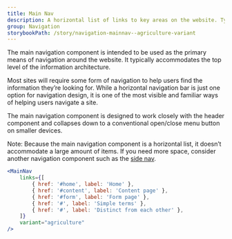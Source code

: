 ```yaml
---
title: Main Nav
description: A horizontal list of links to key areas on the website. Typically placed in the header.
group: Navigation
storybookPath: /story/navigation-mainnav--agriculture-variant
---
```


The main navigation component is intended to be used as the primary means of navigation around the website. It typically accommodates the top level of the information architecture.

Most sites will require some form of navigation to help users find the information they’re looking for. While a horizontal navigation bar is just one option for navigation design, it is one of the most visible and familiar ways of helping users navigate a site.

The main navigation component is designed to work closely with the header component and collapses down to a conventional open/close menu button on smaller devices.

Note: Because the main navigation component is a horizontal list, it doesn’t accommodate a large amount of items. If you need more space, consider another navigation component such as the [side nav](/packages/navigation/side-nav).

```jsx live
<MainNav
	links={[
		{ href: '#home', label: 'Home' },
		{ href: '#content', label: 'Content page' },
		{ href: '#form', label: 'Form page' },
		{ href: '#', label: 'Simple terms' },
		{ href: '#', label: 'Distinct from each other' },
	]}
	variant="agriculture"
/>
```
